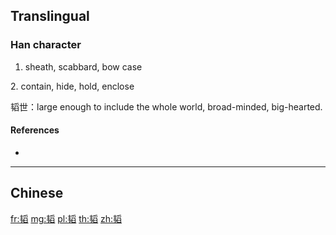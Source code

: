 {{character info/new}}
{{also|韜}}
==Translingual==

===Han character===
{{Han char|rn=178|rad=韦|as=10|sn=14|four=|canj=QSBHX}}

# sheath, scabbard, bow case
2. contain, hide, hold, enclose

韬世：large enough to include the whole world, broad-minded, big-hearted.

====References====
* {{Han ref|kx=1396.031|hdz=74510.030|uh=97EC|ud=38892}}

----

==Chinese==
{{zh-see|韜}}

[[fr:韬]]
[[mg:韬]]
[[pl:韬]]
[[th:韬]]
[[zh:韬]]